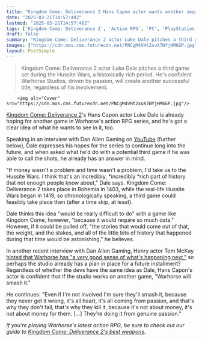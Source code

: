```yaml
---
title: "Kingdom Come: Deliverance 2 Hans Capon actor wants another sequel, and even though he's already got his own ideas, he thinks 'Warhorse will smash it' regardless: 'They never get it wrong'"
date: "2025-03-21T14:57:48Z"
lastmod: "2025-03-21T14:57:48Z"
tags: ['Kingdom Come: Deliverance 2', 'Action RPG', 'PC', 'PlayStation', 'Xbox', 'Warhorse Studios', 'Hussite Wars']
draft: false
summary: "Kingdom Come: Deliverance 2 actor Luke Dale pitches a third game set during the Hussite Wars, a historically rich period.  He's confident Warhorse Studios, driven by passion, will create another successful title, regardless of his involvement."
images: ["https://cdn.mos.cms.futurecdn.net/PNCgM4VHt2xuX7WYjHM6GP.jpg"]
layout: PostSimple
---
```

> Kingdom Come: Deliverance 2 actor Luke Dale pitches a third game set during the Hussite Wars, a historically rich period.  He's confident Warhorse Studios, driven by passion, will create another successful title, regardless of his involvement.


        <img alt="Cover" src="https://cdn.mos.cms.futurecdn.net/PNCgM4VHt2xuX7WYjHM6GP.jpg"/>
        
[<u>Kingdom Come: Deliverance 2</u>](https://www.gamesradar.com/games/action-rpg/kingdom-come-deliverance-2-tips/)'s Hans Capon actor Luke Dale is already hoping for another game in Warhorse's action RPG series, and he's got a clear idea of what he wants to see in it, too.

Speaking in an interview with Dan Allen Gaming on [YouTube](https://www.gamesradar.com/tag/youtube/) (further below), Dale expresses his hopes for the series to continue long into the future, and when asked what he'd do with a potential third game if he was able to call the shots, he already has an answer in mind.

"If money wasn't a problem and time wasn't a problem, I'd take us to the Hussite Wars. I think that's an incredibly, *incredibly *rich part of history that not enough people know about," Dale says. Kingdom Come: Deliverance 2 takes place in Bohemia in 1403, while the real-life Hussite Wars began in 1419, so chronologically speaking, a third game could feasibly take place then (after a time skip, at least).

Dale thinks this idea "would be really difficult to do" with a game like Kingdom Come, however, "because it would require so much data." However, if it could be pulled off, "the stories that would come out of that, the weight, and the stakes, and all of the little bits of history that happened during that time would be astonishing," he believes.

In another recent interview with Dan Allen Gaming, Henry actor Tom McKay [<u>hinted that Warhorse has "a very good sense of what's happening next,"</u>](https://www.gamesradar.com/games/action-rpg/kingdom-come-deliverance-2-star-hints-warhorse-already-has-a-very-good-sense-of-whats-happening-next-and-says-hell-play-henry-as-long-or-as-little-as-anybody-wants-me-to/) so perhaps the studio already has a plan in place for a future installment? Regardless of whether the devs have the same idea as Dale, Hans Capon's actor is confident that if the studio works on another game, "Warhorse will smash it."

He continues: "Even if I'm not involved I'm sure they'll smash it, because they never get it wrong, it's all heart, it's all coming from passion, and that's why they don't fail, that's why they kill it, because it's not about money, it's not about money for them. [...] They're doing it from genuine passion."

*If you're playing Warhorse's latest action RPG, be sure to check out our guide to *[<u><em>Kingdom Come: Deliverance 2's best weapons</em></u>](https://www.gamesradar.com/games/action-rpg/kingdom-come-deliverance-2-weapons-best/)*.*
        